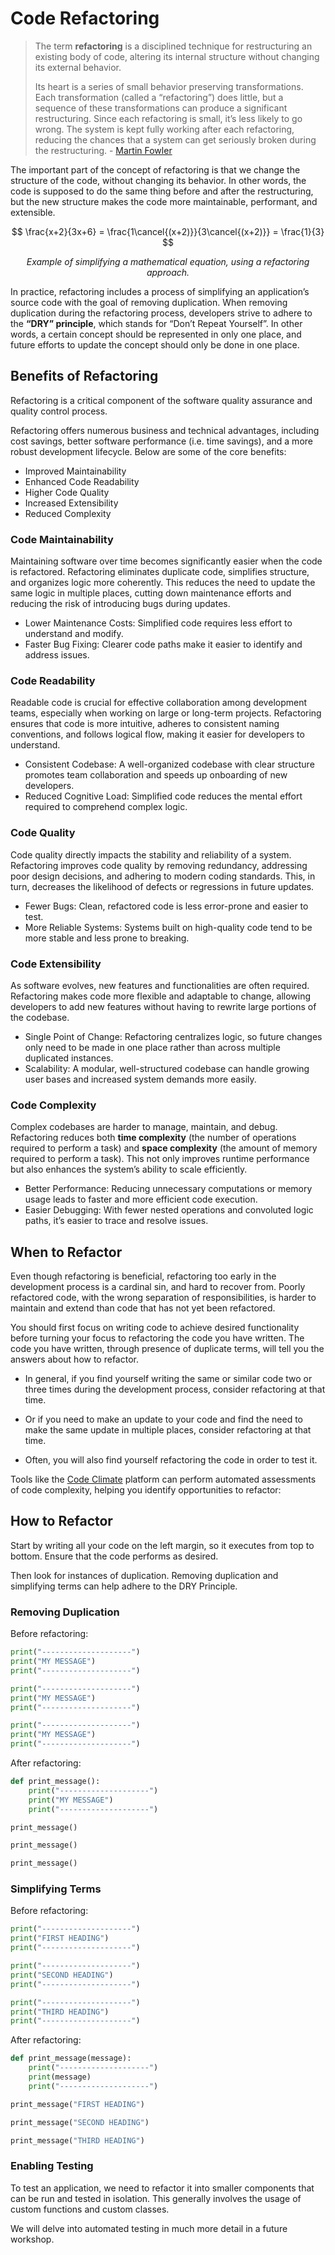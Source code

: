 # Code Refactoring


> The term **refactoring** is a disciplined technique for restructuring an existing body of code, altering its internal structure without changing its external behavior.
>
> Its heart is a series of small behavior preserving transformations. Each transformation (called a “refactoring”) does little, but a sequence of these transformations can produce a significant restructuring. Since each refactoring is small, it's less likely to go wrong. The system is kept fully working after each refactoring, reducing the chances that a system can get seriously broken during the restructuring. - [Martin Fowler](https://refactoring.com/)

The important part of the concept of refactoring is that we change the structure of the code, without changing its behavior. In other words, the code is supposed to do the same thing before and after the restructuring, but the new structure makes the code more maintainable, performant, and extensible.




::: {.equation #eq:simple-equation}
$$
\frac{x+2}{3x+6} = \frac{1\cancel{(x+2)}}{3\cancel{(x+2)}} = \frac{1}{3}
$$

<p style="text-align: center; display: block; margin-top: 10px;">
*Example of simplifying a mathematical equation, using a refactoring approach.*
</p>
:::

In practice, refactoring includes a process of simplifying an application's source code with the goal of removing duplication. When removing duplication during the refactoring process, developers strive to adhere to the **"DRY" principle**, which stands for "Don't Repeat Yourself". In other words, a certain concept should be represented in only one place, and future efforts to update the concept should only be done in one place.


## Benefits of Refactoring

Refactoring is a critical component of the software quality assurance and quality control process.

Refactoring offers numerous business and technical advantages, including cost savings, better software performance (i.e. time savings), and a more robust development lifecycle. Below are some of the core benefits:

  + Improved Maintainability
  + Enhanced Code Readability
  + Higher Code Quality
  + Increased Extensibility
  + Reduced Complexity

### Code Maintainability

Maintaining software over time becomes significantly easier when the code is refactored. Refactoring eliminates duplicate code, simplifies structure, and organizes logic more coherently. This reduces the need to update the same logic in multiple places, cutting down maintenance efforts and reducing the risk of introducing bugs during updates.

  + Lower Maintenance Costs: Simplified code requires less effort to understand and modify.
  + Faster Bug Fixing: Clearer code paths make it easier to identify and address issues.


### Code Readability

Readable code is crucial for effective collaboration among development teams, especially when working on large or long-term projects. Refactoring ensures that code is more intuitive, adheres to consistent naming conventions, and follows logical flow, making it easier for developers to understand.

  + Consistent Codebase: A well-organized codebase with clear structure promotes team collaboration and speeds up onboarding of new developers.
  + Reduced Cognitive Load: Simplified code reduces the mental effort required to comprehend complex logic.


### Code Quality

Code quality directly impacts the stability and reliability of a system. Refactoring improves code quality by removing redundancy, addressing poor design decisions, and adhering to modern coding standards. This, in turn, decreases the likelihood of defects or regressions in future updates.

  + Fewer Bugs: Clean, refactored code is less error-prone and easier to test.
  + More Reliable Systems: Systems built on high-quality code tend to be more stable and less prone to breaking.

### Code Extensibility

As software evolves, new features and functionalities are often required. Refactoring makes code more flexible and adaptable to change, allowing developers to add new features without having to rewrite large portions of the codebase.

  + Single Point of Change: Refactoring centralizes logic, so future changes only need to be made in one place rather than across multiple duplicated instances.
  + Scalability: A modular, well-structured codebase can handle growing user bases and increased system demands more easily.


### Code Complexity

Complex codebases are harder to manage, maintain, and debug. Refactoring reduces both **time complexity** (the number of operations required to perform a task) and **space complexity** (the amount of memory required to perform a task). This not only improves runtime performance but also enhances the system's ability to scale efficiently.

  + Better Performance: Reducing unnecessary computations or memory usage leads to faster and more efficient code execution.
  + Easier Debugging: With fewer nested operations and convoluted logic paths, it’s easier to trace and resolve issues.



## When to Refactor

Even though refactoring is beneficial, refactoring too early in the development process is a cardinal sin, and hard to recover from. Poorly refactored code, with the wrong separation of responsibilities, is harder to maintain and extend than code that has not yet been refactored.

You should first focus on writing code to achieve desired functionality before turning your focus to refactoring the code you have written. The code you have written, through presence of duplicate terms, will tell you the answers about how to refactor.

  + In general, if you find yourself writing the same or similar code two or three times during the development process, consider refactoring at that time.

  + Or if you need to make an update to your code and find the need to make the same update in multiple places, consider refactoring at that time.

  + Often, you will also find yourself refactoring the code in order to test it.


Tools like the [Code Climate](https://codeclimate.com/quality/) platform can perform automated assessments of code complexity, helping you identify opportunities to refactor:


## How to Refactor

Start by writing all your code on the left margin, so it executes from top to bottom.  Ensure that the code performs as desired.

Then look for instances of duplication. Removing duplication and simplifying terms can help adhere to the DRY Principle.


### Removing Duplication

Before refactoring:

```python
print("--------------------")
print("MY MESSAGE")
print("--------------------")

print("--------------------")
print("MY MESSAGE")
print("--------------------")

print("--------------------")
print("MY MESSAGE")
print("--------------------")
```

After refactoring:

```python
def print_message():
    print("--------------------")
    print("MY MESSAGE")
    print("--------------------")

print_message()

print_message()

print_message()
```

### Simplifying Terms

Before refactoring:

```python
print("--------------------")
print("FIRST HEADING")
print("--------------------")

print("--------------------")
print("SECOND HEADING")
print("--------------------")

print("--------------------")
print("THIRD HEADING")
print("--------------------")
```

After refactoring:

```python
def print_message(message):
    print("--------------------")
    print(message)
    print("--------------------")

print_message("FIRST HEADING")

print_message("SECOND HEADING")

print_message("THIRD HEADING")
```

### Enabling Testing

To test an application, we need to refactor it into smaller components that can be run and tested in isolation. This generally involves the usage of custom functions and custom classes.

We will delve into automated testing in much more detail in a future workshop.
